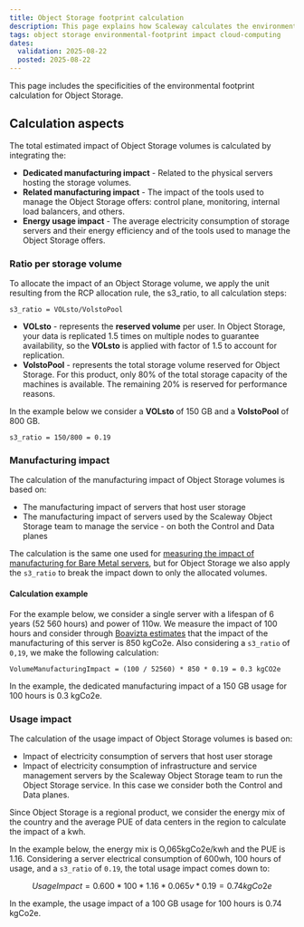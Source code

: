 ```yaml
---
title: Object Storage footprint calculation
description: This page explains how Scaleway calculates the environmental footprint of Object Storage in detail.
tags: object storage environmental-footprint impact cloud-computing
dates:
  validation: 2025-08-22
  posted: 2025-08-22
---
```



This page includes the specificities of the environmental footprint calculation for Object Storage.

## Calculation aspects

The total estimated impact of Object Storage volumes is calculated by integrating the:

- **Dedicated manufacturing impact** - Related to the physical servers hosting the storage volumes.
- **Related manufacturing impact** - The impact of the tools used to manage the Object Storage offers: control plane, monitoring, internal load balancers, and others.
- **Energy usage impact** - The average electricity consumption of storage servers and their energy efficiency and of the tools used to manage the Object Storage offers.

### Ratio per storage volume

To allocate the impact of an Object Storage volume, we apply the unit resulting from the RCP allocation rule, the s3_ratio, to all calculation steps:

```
s3_ratio = VOLsto/VolstoPool
```

- **VOLsto** - represents the **reserved volume** per user. In Object Storage, your data is replicated 1.5 times on multiple nodes to guarantee availability, so the **VOLsto** is applied with factor of 1.5 to account for replication.
- **VolstoPool** - represents the total storage volume reserved for Object Storage. For this product, only 80% of the total storage capacity of the machines is available. The remaining 20% is reserved for performance reasons.

In the example below we consider a **VOLsto** of 150 GB and a **VolstoPool** of 800 GB.

```
s3_ratio = 150/800 = 0.19
```

### Manufacturing impact

The calculation of the manufacturing impact of Object Storage volumes is based on:

- The manufacturing impact of servers that host user storage
- The manufacturing impact of servers used by the Scaleway Object Storage team to manage the service - on both the Control and Data planes

The calculation is the same one used for [measuring the impact of manufacturing for Bare Metal servers](/environmental-footprint/additional-content/environmental-footprint-calculator/#customer-servers), but for Object Storage we also apply the `s3_ratio` to break the impact down to only the allocated volumes.

#### Calculation example

For the example below, we consider a single server with a lifespan of 6 years (52 560 hours) and power of 110w. We measure the impact of 100 hours and consider through [Boavizta estimates](https://www.boavizta.org/) that the impact of the manufacturing of this server is 850 kgCo2e. Also considering a `s3_ratio` of `0,19`, we make the following calculation:

```
VolumeManufacturingImpact = (100 / 52560) * 850 * 0.19 = 0.3 kgCO2e
```

In the example, the dedicated manufacturing impact of a 150 GB usage for 100 hours is 0.3 kgCo2e.

### Usage impact

The calculation of the usage impact of Object Storage volumes is based on:

- Impact of electricity consumption of servers that host user storage
- Impact of electricity consumption of infrastructure and service management servers by the Scaleway Object Storage team to run the Object Storage service. In this case we consider both the Control and Data planes.

Since Object Storage is a regional product, we consider the energy mix of the country and the average PUE of data centers in the region to calculate the impact of a kwh.

In the example below, the energy mix is O,065kgCo2e/kwh and the PUE is 1.16. Considering a server electrical consumption of 600wh, 100 hours of usage, and a `s3_ratio` of `0.19`, the total usage impact comes down to:

```math
UsageImpact = 0.600 * 100 * 1.16 * 0.065v* 0.19 = 0.74 kgCo2e
```

In the example, the usage impact of a 100 GB usage for 100 hours is 0.74 kgCo2e.

